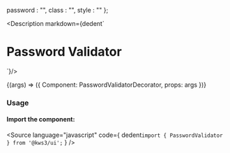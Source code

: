 
  password : "",
  class : "",
  style : ""
};

<Meta
  title="Forms/PasswordValidator"
  component={PasswordValidator}
  args={args}
/>

<Description markdown={dedent`
# Password Validator
`}/>

<Canvas>
  <Story
  name="PasswordValidator"
  args={args}
  >
  {(args) => ({
    Component: PasswordValidatorDecorator,
    props: args
  })}
  </Story>
</Canvas>

<ArgsTable story="PasswordValidator" />

### Usage
#### Import the component:
<Source
  language="javascript"
  code={
    dedent`import { PasswordValidator } from '@kws3/ui';`
  }
/>
